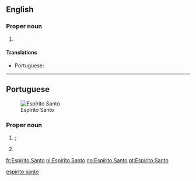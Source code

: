 ==English==
{{wikipedia}}

===Proper noun===
{{en-proper noun|head=[[Espírito]] [[santo|Santo]]}}

# {{place:Brazil/state|en|capital=Vitória|region=Southeast Region}}

====Translations====
{{trans-top|state in south-eastern Brazil}}
* Portuguese: {{t|pt|Espírito Santo|m}}
{{trans-mid}}
{{trans-bottom}}

[[Category:English terms spelled with Í|espirito santo]]

----

==Portuguese==
[[Image:Brazil State EspiritoSanto.svg|thumb|Espírito Santo]]

===Proper noun===
{{pt-proper noun|m}}

# {{lb|pt|Christianity}} {{l|en|Holy Ghost}}; {{l|en|Holy Spirit}} {{gloss|one of the three figures of the Holy Trinity}}
# {{place:Brazil/state|pt|capital=Vitória|region=Southeast Region}}

[[fr:Espírito Santo]]
[[nl:Espírito Santo]]
[[no:Espírito Santo]]
[[pt:Espírito Santo]]